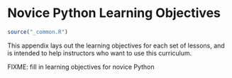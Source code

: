 # Novice Python Learning Objectives {#objectives}

```r
source("_common.R")
```

This appendix lays out the learning objectives for each set of lessons,
and is intended to help instructors who want to use this curriculum.

FIXME: fill in learning objectives for novice Python
